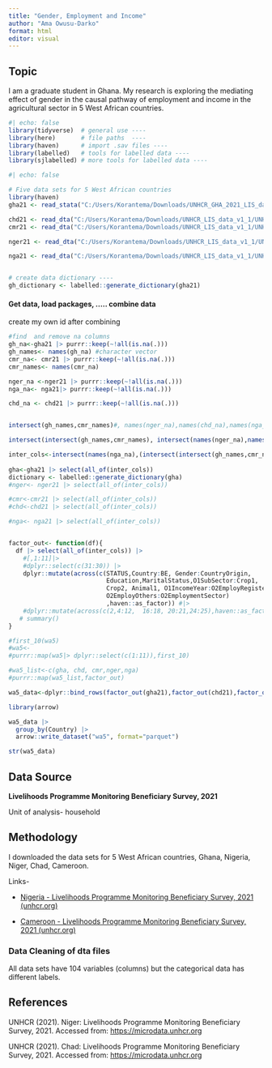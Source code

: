 ```yaml
---
title: "Gender, Employment and Income"
author: "Ama Owusu-Darko"
format: html
editor: visual
---
```


## Topic

I am a graduate student in Ghana. My research is exploring the mediating effect of gender in the causal pathway of employment and income in the agricultural sector in 5 West African countries.

```r
#| echo: false
library(tidyverse)  # general use ----
library(here)       # file paths  ----
library(haven)      # import .sav files ----  
library(labelled)   # tools for labelled data ----
library(sjlabelled) # more tools for labelled data ----
```

```r
#| echo: false

# Five data sets for 5 West African countries
library(haven)
gha21 <- read_stata("C:/Users/Korantema/Downloads/UNHCR_GHA_2021_LIS_data_v1_1.zip")

chd21 <- read_dta("C:/Users/Korantema/Downloads/UNHCR_LIS_data_v1_1/UNHCR_TCD_2021_LIS_data_v1.1.dta")
cmr21 <- read_dta("C:/Users/Korantema/Downloads/UNHCR_LIS_data_v1_1/UNHCR_CMR_2021_LIS_data_v1.1.dta")

nger21 <- read_dta("C:/Users/Korantema/Downloads/UNHCR_LIS_data_v1_1/UNHCR_NER_2021_LIS_data_v1.1.dta")

nga21 <- read_dta("C:/Users/Korantema/Downloads/UNHCR_LIS_data_v1_1/UNHCR_NGA_2021_LIS_data_v1.1.dta")



```

```r

# create data dictionary ----
gh_dictionary <- labelled::generate_dictionary(gha21)


```

#### Get data, load packages, ..... **combine data**

create my own id after combining

```r
#find  and remove na columns
gh_na<-gha21 |> purrr::keep(~!all(is.na(.)))
gh_names<- names(gh_na) #character vector
cmr_na<- cmr21 |> purrr::keep(~!all(is.na(.)))
cmr_names<- names(cmr_na)

nger_na <-nger21 |> purrr::keep(~!all(is.na(.)))
nga_na<- nga21|> purrr::keep(~!all(is.na(.)))

chd_na <- chd21 |> purrr::keep(~!all(is.na(.)))


intersect(gh_names,cmr_names)#, names(nger_na),names(chd_na),names(nga_na))

intersect(intersect(gh_names,cmr_names), intersect(names(nger_na),names(chd_na)))

inter_cols<-intersect(names(nga_na),(intersect(intersect(gh_names,cmr_names), intersect(names(nger_na),names(chd_na)))))
          
gha<-gha21 |> select(all_of(inter_cols))
dictionary <- labelled::generate_dictionary(gha)
#nger<- nger21 |> select(all_of(inter_cols))

#cmr<-cmr21 |> select(all_of(inter_cols))
#chd<-chd21 |> select(all_of(inter_cols))

#nga<- nga21 |> select(all_of(inter_cols))



```

```r


factor_out<- function(df){
  df |> select(all_of(inter_cols)) |> 
    #[,1:11]|> 
    #dplyr::select(c(31:30)) |>
    dplyr::mutate(across(c(STATUS,Country:BE, Gender:CountryOrigin, 
                           Education,MaritalStatus,O1SubSector:Crop1,
                           Crop2, Animal1, O1IncomeYear:O2EmployRegistered,
                           O2EmployOthers:O2EmploymentSector)
                           ,haven::as_factor)) #|>
    #dplyr::mutate(across(c(2,4:12,  16:18, 20:21,24:25),haven::as_factor)) |> 
   # summary()
}

#first_10(wa5)  
#wa5<-
#purrr::map(wa5|> dplyr::select(c(1:11)),first_10)

#wa5_list<-c(gha, chd, cmr,nger,nga)
#purrr::map(wa5_list,factor_out)
```

```r
wa5_data<-dplyr::bind_rows(factor_out(gha21),factor_out(chd21),factor_out(cmr21),factor_out(nger21),factor_out(nga21))

library(arrow)

wa5_data |> 
  group_by(Country) |> 
  arrow::write_dataset("wa5", format="parquet")

str(wa5_data)

```

## Data Source

**Livelihoods Programme Monitoring Beneficiary Survey, 2021**

Unit of analysis- household

## Methodology

I downloaded the data sets for 5 West African countries, Ghana, Nigeria, Niger, Chad, Cameroon.

Links-

-   [Nigeria - Livelihoods Programme Monitoring Beneficiary Survey, 2021 (unhcr.org)](https://microdata.unhcr.org/index.php/catalog/756/get-microdata)

-   [Cameroon - Livelihoods Programme Monitoring Beneficiary Survey, 2021 (unhcr.org)](https://microdata.unhcr.org/index.php/catalog/745/get-microdata)


### Data Cleaning of dta files

All data sets have 104 variables (columns) but the categorical data has different labels.

## References

UNHCR (2021). Niger: Livelihoods Programme Monitoring Beneficiary Survey, 2021. Accessed from: [https://microdata.unhcr.org](https://microdata.unhcr.org/)


UNHCR (2021). Chad: Livelihoods Programme Monitoring Beneficiary Survey, 2021. Accessed from: [https://microdata.unhcr.org](https://microdata.unhcr.org/)

